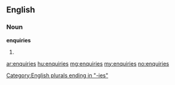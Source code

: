 ==English==

===Noun===
'''enquiries'''

# {{plural of|[[enquiry]]}}

[[Category:English plurals ending in "-ies"]]

[[ar:enquiries]]
[[hu:enquiries]]
[[mg:enquiries]]
[[my:enquiries]]
[[no:enquiries]]